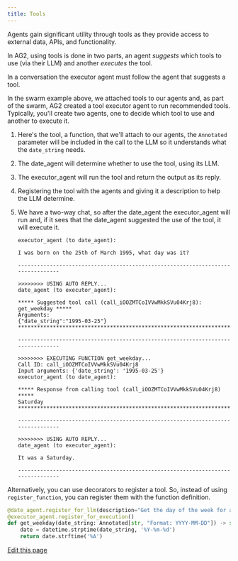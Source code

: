 ```yaml
---
title: Tools
---
```


Agents gain significant utility through tools as they provide access to external data, APIs, and functionality.

In AG2, using tools is done in two parts, an agent *suggests* which tools to use (via their LLM) and another *executes* the tool.

<Note>In a conversation the executor agent must follow the agent that suggests a tool.</Note>

In the swarm example above, we attached tools to our agents and, as part of the swarm, AG2 created a tool executor agent to run recommended tools. Typically, you'll create two agents, one to decide which tool to use and another to execute it.


<Example/>

1. Here's the tool, a function, that we'll attach to our agents, the `Annotated` parameter will be  included in the call to the LLM so it understands what the `date_string` needs.

2. The date_agent will determine whether to use the tool, using its LLM.

3. The executor_agent will run the tool and return the output as its reply.

4. Registering the tool with the agents and giving it a description to help the LLM determine.

5. We have a two-way chat, so after the date_agent the executor_agent will run and, if it sees that the date_agent suggested the use of the tool, it will execute it.

    ```console
    executor_agent (to date_agent):

    I was born on the 25th of March 1995, what day was it?

    --------------------------------------------------------------------------------

    >>>>>>>> USING AUTO REPLY...
    date_agent (to executor_agent):

    ***** Suggested tool call (call_iOOZMTCoIVVwMkkSVu04Krj8): get_weekday *****
    Arguments:
    {"date_string":"1995-03-25"}
    ****************************************************************************

    --------------------------------------------------------------------------------

    >>>>>>>> EXECUTING FUNCTION get_weekday...
    Call ID: call_iOOZMTCoIVVwMkkSVu04Krj8
    Input arguments: {'date_string': '1995-03-25'}
    executor_agent (to date_agent):

    ***** Response from calling tool (call_iOOZMTCoIVVwMkkSVu04Krj8) *****
    Saturday
    **********************************************************************

    --------------------------------------------------------------------------------

    >>>>>>>> USING AUTO REPLY...
    date_agent (to executor_agent):

    It was a Saturday.

    --------------------------------------------------------------------------------
    ```

Alternatively, you can use decorators to register a tool. So, instead of using `register_function`, you can register them with the function definition.
```python
@date_agent.register_for_llm(description="Get the day of the week for a given date")
@executor_agent.register_for_execution()
def get_weekday(date_string: Annotated[str, "Format: YYYY-MM-DD"]) -> str:
    date = datetime.strptime(date_string, '%Y-%m-%d')
    return date.strftime('%A')
```

<div className="edit-url-container">
    <a className="edit-url" href="https://github.com/ag2ai/ag2/edit/main/website/docs/user-guide/basic-concepts/tools/tools.mdx" target='_blank'><Icon icon="pen" iconType="solid" size="13px"/> Edit this page</a>
</div>

